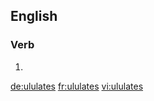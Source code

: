
==English==

===Verb===
{{head|en}}

# {{en-third-person singular of|ululate}}

[[de:ululates]]
[[fr:ululates]]
[[vi:ululates]]